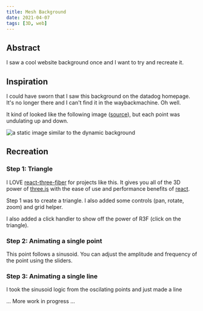 ```yaml
---
title: Mesh Background
date: 2021-04-07
tags: [3D, web]
---
```



## Abstract

I saw a cool website background once and I want to try and recreate it.

## Inspiration

I could have sworn that I saw this background on the datadog homepage. It's no longer there and I can't find it in the waybackmachine. Oh well.

It kind of looked like the following image ([source](https://lovepik.com/image-401531739/tech-blue-low-polygon-mesh-background.html)), but each point was undulating up and down.

![a static image similar to the dynamic background](./similar.png)

## Recreation

### Step 1: Triangle

I LOVE [react-three-fiber](https://github.com/pmndrs/react-three-fiber) for projects like this. It gives you all of the 3D power of [three.js](https://threejs.org/) with the ease of use and performance benefits of [react](https://reactjs.org/).

Step 1 was to create a triangle. I also added some controls (pan, rotate, zoom) and grid helper.

I also added a click handler to show off the power of R3F (click on the triangle).

<Triangles1 />

### Step 2: Animating a single point

<Point />

This point follows a sinusoid. You can adjust the amplitude and frequency of the point using the sliders.

### Step 3: Animating a single line

<Line />

I took the sinusoid logic from the oscilating points and just made a line 

... More work in progress ...

<!-- ### Step 4: Make an undulating Line

<Lines /> -->
